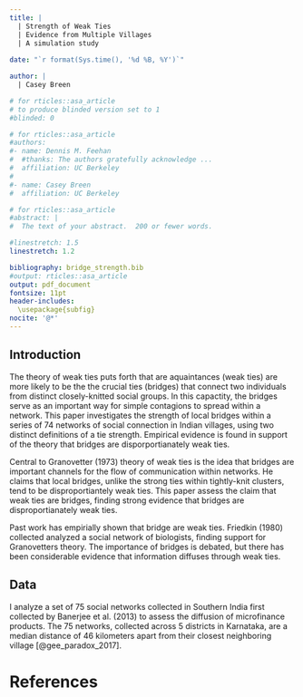 ```yaml
---
title: |
  | Strength of Weak Ties 
  | Evidence from Multiple Villages
  | A simulation study
  
date: "`r format(Sys.time(), '%d %B, %Y')`"

author: |
  | Casey Breen 

# for rticles::asa_article
# to produce blinded version set to 1
#blinded: 0

# for rticles::asa_article
#authors: 
#- name: Dennis M. Feehan
#  #thanks: The authors gratefully acknowledge ...
#  affiliation: UC Berkeley
#  
#- name: Casey Breen
#  affiliation: UC Berkeley

# for rticles::asa_article
#abstract: |
#  The text of your abstract.  200 or fewer words.

#linestretch: 1.5
linestretch: 1.2

bibliography: bridge_strength.bib
#output: rticles::asa_article
output: pdf_document
fontsize: 11pt
header-includes:
  \usepackage{subfig}
nocite: '@*'
---
```


## Introduction 

The theory of weak ties puts forth that are aquaintances (weak ties) are more likely to be the the crucial ties (bridges) that connect two individuals from distinct closely-knitted social groups. In this capactity, the bridges serve as an important way for simple contagions to spread within a network. This paper investigates the strength of local bridges within a series of 74 networks of social connection in Indian villages, using two distinct definitions of a tie strength. Empirical evidence is found in support of the theory that bridges are disporportianately weak ties.

Central to Granovetter (1973) theory of weak ties is the idea that bridges are important channels for the flow of communication within networks. He claims that local bridges, unlike the strong ties within tightly-knit clusters, tend to be disproportiantely weak ties. This paper assess the claim that weak ties are bridges, finding strong evidence that bridges are disproportianately weak ties.

Past work has empirially shown that bridge are weak ties. Friedkin (1980) collected analyzed a social network of biologists, finding support for Granovetters theory. The importance of bridges is debated, but there has been considerable evidence that information diffuses through weak ties. 

## Data

I analyze a set of 75 social networks collected in Southern India first collected by Banerjee et al. (2013) to assess the diffusion of microfinance products. The 75 networks, collected across 5 districts in Karnataka, are a median distance of 46 kilometers apart from their closest neighboring village [@gee_paradox_2017]. 


# References


